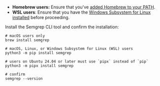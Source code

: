 
* **Homebrew users:** Ensure that you've [added Homebrew to your PATH](https://docs.brew.sh/FAQ#my-mac-apps-dont-find-homebrew-utilities).
* **WSL users**: Ensure that you have the [Windows Subsystem for Linux installed](https://learn.microsoft.com/en-us/windows/wsl/install) before proceeding.

Install the Semgrep CLI tool and confirm the installation:

```console
# macOS users only
brew install semgrep

# macOS, Linux, or Windows Subsystem for Linux (WSL) users
python3 -m pip install semgrep

# users on Ubuntu 24.04 or later must use `pipx` instead of `pip`
python3 -m pipx install semgrep

# confirm
semgrep --version
```

